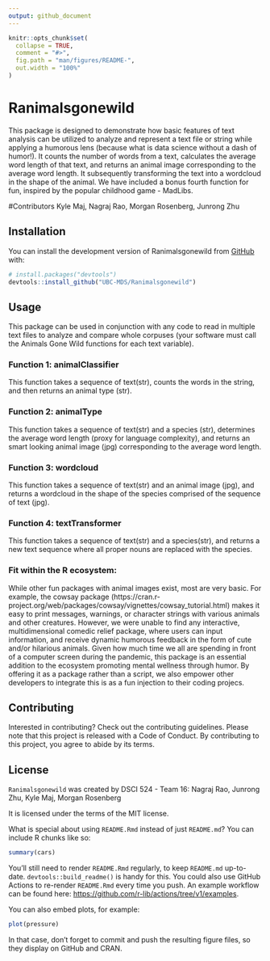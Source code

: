 ```yaml
---
output: github_document
---
```


<!-- README.md is generated from README.Rmd. Please edit that file -->

```r
knitr::opts_chunk$set(
  collapse = TRUE,
  comment = "#>",
  fig.path = "man/figures/README-",
  out.width = "100%"
)
```

# Ranimalsgonewild

<!-- badges: start -->
<!-- badges: end -->

This package is designed to demonstrate how basic features of text analysis can be utilized to analyze and represent a text file or string while applying a humorous lens (because what is data science without a dash of humor!). It counts the number of words from a text, calculates the average word length of that text, and returns an animal image corresponding to the average word length. It subsequently transforming the text into a wordcloud in the shape of the animal. We have included a bonus fourth function for fun, inspired by the popular childhood game - MadLibs.

#Contributors
Kyle Maj, Nagraj Rao, Morgan Rosenberg, Junrong Zhu


## Installation

You can install the development version of Ranimalsgonewild from [GitHub](https://github.com/) with:

``` r
# install.packages("devtools")
devtools::install_github("UBC-MDS/Ranimalsgonewild")
```

## Usage

This package can be used in conjunction with any code to read in multiple text files to analyze and compare whole corpuses (your software must call the Animals Gone Wild functions for each text variable). 

### Function 1: animalClassifier
This function takes a sequence of text(str), counts the words in the string, and then returns an animal type (str).

### Function 2: animalType
This function takes a sequence of text(str)  and a species (str), determines the average word length (proxy for language complexity), and returns an smart looking animal image (jpg) corresponding to the average word length.

### Function 3: wordcloud
This function takes a sequence of text(str) and an animal image (jpg), and returns a wordcloud in the shape of the species comprised of the sequence of text (jpg). 

### Function 4: textTransformer
This function takes a sequence of text(str) and a species(str), and returns a new text sequence where all proper nouns are replaced with the species.

### Fit within the R ecosystem:
While other fun packages with animal images exist, most are very basic. For example, the cowsay package (https://cran.r-project.org/web/packages/cowsay/vignettes/cowsay_tutorial.html) makes it easy to print messages, warnings, or character strings with various animals and other creatures. However, we were unable to find any interactive, multidimensional comedic relief package, where users can input information, and receive dynamic humorous feedback in the form of cute and/or hilarious animals. Given how much time we all are spending in front of a computer screen during the pandemic, this package is an essential addition to the ecosystem promoting mental wellness through humor. By offering it as a package rather than a script, we also empower other developers to integrate this is as a fun injection to their coding projecs.

## Contributing

Interested in contributing? Check out the contributing guidelines. Please note that this project is released with a Code of Conduct. By contributing to this project, you agree to abide by its terms.

## License

`Ranimalsgonewild` was created by DSCI 524 - Team 16:
Nagraj Rao, Junrong Zhu, Kyle Maj, Morgan Rosenberg

It is licensed under the terms of the MIT license.

What is special about using `README.Rmd` instead of just `README.md`? You can include R chunks like so:

```r
summary(cars)
```

You'll still need to render `README.Rmd` regularly, to keep `README.md` up-to-date. `devtools::build_readme()` is handy for this. You could also use GitHub Actions to re-render `README.Rmd` every time you push. An example workflow can be found here: <https://github.com/r-lib/actions/tree/v1/examples>.

You can also embed plots, for example:

```r
plot(pressure)
```

In that case, don't forget to commit and push the resulting figure files, so they display on GitHub and CRAN.
